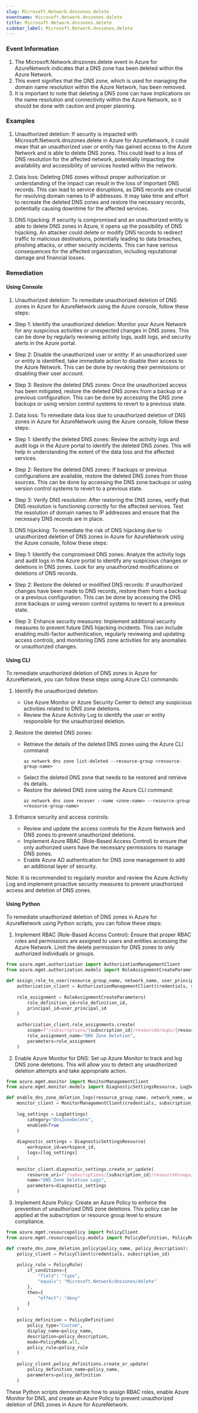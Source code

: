 ```yaml
--- 
slug: Microsoft.Network.dnszones.delete
eventname: Microsoft.Network.dnszones.delete
title: Microsoft.Network.dnszones.delete
sidebar_label: Microsoft.Network.dnszones.delete
---
```

                       
### Event Information

1. The Microsoft.Network.dnszones.delete event in Azure for AzureNetwork indicates that a DNS zone has been deleted within the Azure Network.
2. This event signifies that the DNS zone, which is used for managing the domain name resolution within the Azure Network, has been removed.
3. It is important to note that deleting a DNS zone can have implications on the name resolution and connectivity within the Azure Network, so it should be done with caution and proper planning.


### Examples

1. Unauthorized deletion: If security is impacted with Microsoft.Network.dnszones.delete in Azure for AzureNetwork, it could mean that an unauthorized user or entity has gained access to the Azure Network and is able to delete DNS zones. This could lead to a loss of DNS resolution for the affected network, potentially impacting the availability and accessibility of services hosted within the network.

2. Data loss: Deleting DNS zones without proper authorization or understanding of the impact can result in the loss of important DNS records. This can lead to service disruptions, as DNS records are crucial for resolving domain names to IP addresses. It may take time and effort to recreate the deleted DNS zones and restore the necessary records, potentially causing downtime for the affected services.

3. DNS hijacking: If security is compromised and an unauthorized entity is able to delete DNS zones in Azure, it opens up the possibility of DNS hijacking. An attacker could delete or modify DNS records to redirect traffic to malicious destinations, potentially leading to data breaches, phishing attacks, or other security incidents. This can have serious consequences for the affected organization, including reputational damage and financial losses.

### Remediation

#### Using Console

1. Unauthorized deletion: To remediate unauthorized deletion of DNS zones in Azure for AzureNetwork using the Azure console, follow these steps:

- Step 1: Identify the unauthorized deletion: Monitor your Azure Network for any suspicious activities or unexpected changes in DNS zones. This can be done by regularly reviewing activity logs, audit logs, and security alerts in the Azure portal.

- Step 2: Disable the unauthorized user or entity: If an unauthorized user or entity is identified, take immediate action to disable their access to the Azure Network. This can be done by revoking their permissions or disabling their user account.

- Step 3: Restore the deleted DNS zones: Once the unauthorized access has been mitigated, restore the deleted DNS zones from a backup or a previous configuration. This can be done by accessing the DNS zone backups or using version control systems to revert to a previous state.

2. Data loss: To remediate data loss due to unauthorized deletion of DNS zones in Azure for AzureNetwork using the Azure console, follow these steps:

- Step 1: Identify the deleted DNS zones: Review the activity logs and audit logs in the Azure portal to identify the deleted DNS zones. This will help in understanding the extent of the data loss and the affected services.

- Step 2: Restore the deleted DNS zones: If backups or previous configurations are available, restore the deleted DNS zones from those sources. This can be done by accessing the DNS zone backups or using version control systems to revert to a previous state.

- Step 3: Verify DNS resolution: After restoring the DNS zones, verify that DNS resolution is functioning correctly for the affected services. Test the resolution of domain names to IP addresses and ensure that the necessary DNS records are in place.

3. DNS hijacking: To remediate the risk of DNS hijacking due to unauthorized deletion of DNS zones in Azure for AzureNetwork using the Azure console, follow these steps:

- Step 1: Identify the compromised DNS zones: Analyze the activity logs and audit logs in the Azure portal to identify any suspicious changes or deletions in DNS zones. Look for any unauthorized modifications or deletions of DNS records.

- Step 2: Restore the deleted or modified DNS records: If unauthorized changes have been made to DNS records, restore them from a backup or a previous configuration. This can be done by accessing the DNS zone backups or using version control systems to revert to a previous state.

- Step 3: Enhance security measures: Implement additional security measures to prevent future DNS hijacking incidents. This can include enabling multi-factor authentication, regularly reviewing and updating access controls, and monitoring DNS zone activities for any anomalies or unauthorized changes.

#### Using CLI

To remediate unauthorized deletion of DNS zones in Azure for AzureNetwork, you can follow these steps using Azure CLI commands:

1. Identify the unauthorized deletion: 
   - Use Azure Monitor or Azure Security Center to detect any suspicious activities related to DNS zone deletions.
   - Review the Azure Activity Log to identify the user or entity responsible for the unauthorized deletion.

2. Restore the deleted DNS zones:
   - Retrieve the details of the deleted DNS zones using the Azure CLI command:
     ```
     az network dns zone list-deleted --resource-group <resource-group-name>
     ```
   - Select the deleted DNS zone that needs to be restored and retrieve its details.
   - Restore the deleted DNS zone using the Azure CLI command:
     ```
     az network dns zone recover --name <zone-name> --resource-group <resource-group-name>
     ```

3. Enhance security and access controls:
   - Review and update the access controls for the Azure Network and DNS zones to prevent unauthorized deletions.
   - Implement Azure RBAC (Role-Based Access Control) to ensure that only authorized users have the necessary permissions to manage DNS zones.
   - Enable Azure AD authentication for DNS zone management to add an additional layer of security.

Note: It is recommended to regularly monitor and review the Azure Activity Log and implement proactive security measures to prevent unauthorized access and deletion of DNS zones.

#### Using Python

To remediate unauthorized deletion of DNS zones in Azure for AzureNetwork using Python scripts, you can follow these steps:

1. Implement RBAC (Role-Based Access Control): Ensure that proper RBAC roles and permissions are assigned to users and entities accessing the Azure Network. Limit the delete permission for DNS zones to only authorized individuals or groups.

```python
from azure.mgmt.authorization import AuthorizationManagementClient
from azure.mgmt.authorization.models import RoleAssignmentCreateParameters

def assign_role_to_user(resource_group_name, network_name, user_principal_id, role_definition_id):
    authorization_client = AuthorizationManagementClient(credentials, subscription_id)
    
    role_assignment = RoleAssignmentCreateParameters(
        role_definition_id=role_definition_id,
        principal_id=user_principal_id
    )
    
    authorization_client.role_assignments.create(
        scope=f"/subscriptions/{subscription_id}/resourceGroups/{resource_group_name}/providers/Microsoft.Network/virtualNetworks/{network_name}",
        role_assignment_name="DNS Zone Deletion",
        parameters=role_assignment
    )
```

2. Enable Azure Monitor for DNS: Set up Azure Monitor to track and log DNS zone deletions. This will allow you to detect any unauthorized deletion attempts and take appropriate action.

```python
from azure.mgmt.monitor import MonitorManagementClient
from azure.mgmt.monitor.models import DiagnosticSettingsResource, LogSettings

def enable_dns_zone_deletion_logs(resource_group_name, network_name, workspace_id):
    monitor_client = MonitorManagementClient(credentials, subscription_id)
    
    log_settings = LogSettings(
        category="DnsZoneDelete",
        enabled=True
    )
    
    diagnostic_settings = DiagnosticSettingsResource(
        workspace_id=workspace_id,
        logs=[log_settings]
    )
    
    monitor_client.diagnostic_settings.create_or_update(
        resource_uri=f"/subscriptions/{subscription_id}/resourceGroups/{resource_group_name}/providers/Microsoft.Network/virtualNetworks/{network_name}",
        name="DNS Zone Deletion Logs",
        parameters=diagnostic_settings
    )
```

3. Implement Azure Policy: Create an Azure Policy to enforce the prevention of unauthorized DNS zone deletions. This policy can be applied at the subscription or resource group level to ensure compliance.

```python
from azure.mgmt.resourcepolicy import PolicyClient
from azure.mgmt.resourcepolicy.models import PolicyDefinition, PolicyRule, PolicyMode

def create_dns_zone_deletion_policy(policy_name, policy_description):
    policy_client = PolicyClient(credentials, subscription_id)
    
    policy_rule = PolicyRule(
        if_conditions={
            "field": "type",
            "equals": "Microsoft.Network/dnszones/delete"
        },
        then={
            "effect": "deny"
        }
    )
    
    policy_definition = PolicyDefinition(
        policy_type="Custom",
        display_name=policy_name,
        description=policy_description,
        mode=PolicyMode.all,
        policy_rule=policy_rule
    )
    
    policy_client.policy_definitions.create_or_update(
        policy_definition_name=policy_name,
        parameters=policy_definition
    )
```

These Python scripts demonstrate how to assign RBAC roles, enable Azure Monitor for DNS, and create an Azure Policy to prevent unauthorized deletion of DNS zones in Azure for AzureNetwork.


 